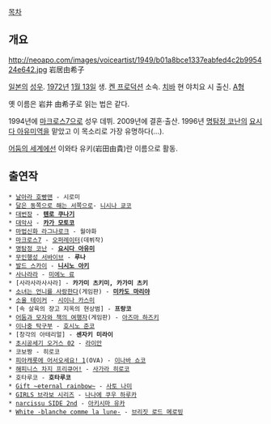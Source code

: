[[목차]]
== 개요 ==
http://neoapo.com/images/voiceartist/1949/b01a8bce1337eabfed4c2b995424e642.jpg
岩居由希子

[[일본]]의 [[성우]]. [[1972년]] [[1월 13일]] 생. [[켄 프로덕션]] 소속. [[치바]] 현 야치요 시 출신. [[A형]]

옛 이름은 岩井 由希子로 읽는 법은 같다.

1994년에 [[마크로스7]]으로 성우 데뷔. 2009년에 결혼·출산. 1996년 [[명탐정 코난]]의 [[요시다 아유미]]역을 맡았고 이 목소리로 가장 유명하다(...). 

[[에로게|어둠의 세계]]에선 이와타 유키(岩田由貴)란 이름으로 활동.

== 출연작 ==
 * [[날아라 호빵맨]] - 시로미
 * [[달은 동쪽으로 해는 서쪽으로]]- [[달은 동쪽으로 해는 서쪽으로#s-4|니시나 쿄코]]
 * [[대번장]] - '''[[텐로 쿠나기]]'''
 * [[대악사]] - '''[[카가 모토코]]'''
 * [[라그나로크 온라인#s-6.1|마법신화 라그나로크]] - 월야화
 * [[마크로스7]] - [[마크로스7/등장인물#s-4|오퍼레이터]](데뷔작)
 * [[명탐정 코난]] - '''[[요시다 아유미]]'''
 * [[무인행성 서바이브]] - '''루나'''
 * [[발드 스카이]] - '''[[니시노 아키]]'''
 * [[사나라라]] - [[미에노 료]]
 * [사라사라사사라] - '''카가미 츠키미, 카가미 츠키'''
 * [[소녀는 언니를 사랑한다]](게임판) - '''[[미카도 마리야]]'''
 * [[소울 테이커#s-1|소울 테이커]] - [[소울 테이커#s-1.1.4|시이나 카스미]]
 * [속 살육의 쟝고 지옥의 현상범] - '''프랑코'''
 * [[어둠과 모자와 책의 여행자]](게임판) - [[어둠과 모자와 책의 여행자#s-3|아즈마 하즈키]]
 * [[이나중 탁구부]] - [[이나중 탁구부#s-1.1|호시노 준코]]
 * [창각의 아테리얼] - '''센자키 미라이'''
 * [[초시공세기 오거스 02]] - [[초시공세기 오거스 02#s-3|라이안]]
 * 코보짱 - 히로코
 * [[피아캐롯에 어서오세요! 1]](OVA) - [[이나바 쇼코]]
 * [[해피니스 차지 프리큐어!]] - [[해피니스 차지 프리큐어!/등장인물#s-4.3|사가라 히로코]]
 * 호타루코 - '''호타루코'''
 * [[Gift#s-4|Gift ~eternal rainbow~]] - [[Gift#s-5|사토 나미]]
 * [[걸즈 브라보|GIRLS 브라보 시리즈]] - [[걸즈 브라보#s-1|나나에 쿠우 하루카]]
 * [[narcissu#s-2.2|narcissu SIDE 2nd]] - [[아키시마 유카]]
 * [[White -blanche comme la lune-]] - [[브리짓 로드 메로빙]]
